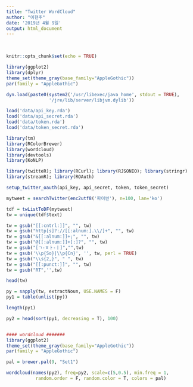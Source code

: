 ```yaml
---
title: "Twitter WordCloud"
author: "이현주"
date: '2019년 4월 9일'
output: html_document
---
```


<br>

```r
knitr::opts_chunk$set(echo = TRUE)

library(ggplot2)
library(dplyr)
theme_set(theme_gray(base_family="AppleGothic"))
par(family = "AppleGothic")

dyn.load(paste0(system2('/usr/libexec/java_home', stdout = TRUE), 
                '/jre/lib/server/libjvm.dylib'))

load('data/api_key.rda')
load('data/api_secret.rda')
load('data/token.rda')
load('data/token_secret.rda')

library(tm)
library(RColorBrewer)
library(wordcloud)
library(devtools)
library(KoNLP)

library(twitteR); library(RCurl); library(RJSONIO); library(stringr)
library(streamR); library(ROAuth)

setup_twitter_oauth(api_key, api_secret, token, token_secret)
```


```r
mytweet = searchTwitter(enc2utf8('파이썬'), n=100, lan='ko')

tdf = twListToDF(mytweet)
tw = unique(tdf$text)

```

```r
tw = gsub("[[:cntrl:]]", "", tw)                      
tw = gsub("http[s]?://[[:alnum:].\\/]+", "", tw)    
tw = gsub("&[[:alnum:]]+;", "", tw)            
tw = gsub("@[[:alnum:]]+[:]?", "", tw)           
tw = gsub("[ㄱ-ㅎㅏ-ㅣ]","",tw)                  
tw = gsub('\\p{So}|\\p{Cn}', '', tw, perl = TRUE)   
tw = gsub("\\s{2,}", " ", tw)                  
tw = gsub("[[:punct:]]", "", tw)
tw = gsub("RT",'',tw)

head(tw)

py = sapply(tw, extractNoun, USE.NAMES = F)
py1 = table(unlist(py))

length(py1)

py2 = head(sort(py1, decreasing = T), 100)



```

```r

#### wordcloud #######
library(ggplot2)
theme_set(theme_gray(base_family="AppleGothic"))
par(family = "AppleGothic")   

pal = brewer.pal(9, "Set1") 

wordcloud(names(py2), freq=py2, scale=c(5,0.5), min.freq = 1,
           random.order = F, random.color = T, colors = pal)

```
